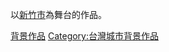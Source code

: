 {{臺灣行政區劃分類導航|背景作品}}

以[[新竹市|新竹市]]為舞台的作品。

[[Category:新竹市文化|背景作品]]
[[Category:台灣城市背景作品|Category:台灣城市背景作品]]